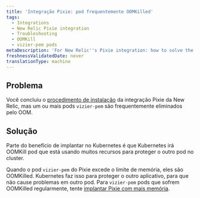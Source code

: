```yaml
---
title: 'Integração Pixie: pod frequentemente OOMKilled'
tags:
  - Integrations
  - New Relic Pixie integration
  - Troubleshooting
  - OOMKill
  - vizier-pem pods
metaDescription: 'For New Relic''s Pixie integration: how to solve the problem of vizier-pem pods being OOMKilled.'
freshnessValidatedDate: never
translationType: machine
---
```


## Problema

Você concluiu o [procedimento de instalação](/docs/kubernetes-pixie/auto-telemetry-pixie/install-auto-telemetry-pixie) da integração Pixie da New Relic, mas um ou mais pods `vizier-pem` são frequentemente eliminados pelo OOM.

## Solução

Parte do benefício de implantar no Kubernetes é que Kubernetes irá OOMKill pod que está usando muitos recursos para proteger o outro pod no cluster.

Quando o pod `vizier-pem` do Pixie excede o limite de memória, eles são OOMKilled. Kubernetes faz isso para proteger o outro aplicativo, para que não cause problemas em outro pod. Para `vizier-pem` pods que sofrem OOMKilled regularmente, tente [implantar Pixie com mais memória](/docs/kubernetes-pixie/auto-telemetry-pixie/advanced-configuration/manage-pixie-memory#set-memory-limit).